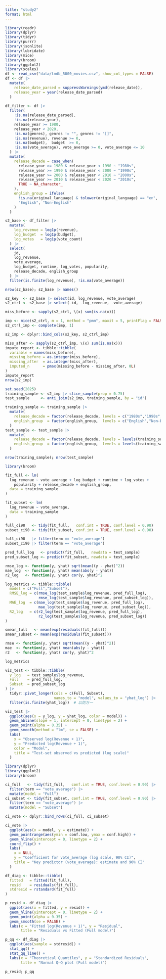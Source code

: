 ```yaml
---
title: "study2"
format: html
---
```


```r
library(readr)
library(dplyr)
library(tidyr)
library(purrr)
library(jsonlite)
library(lubridate)
library(mice)
library(broom)
library(ggplot2)
library(scales)
df <- read_csv("data/tmdb_5000_movies.csv", show_col_types = FALSE)
df <- df |>
  mutate(
    release_date_parsed = suppressWarnings(ymd(release_date)),
    release_year = year(release_date_parsed)
  )
  
df_filter <- df |>
  filter(
    !is.na(release_date_parsed),
    !is.na(release_year),
    release_year >= 1980,
    release_year < 2020,                
    !is.na(genres), genres != "", genres != "[]",
    !is.na(revenue), revenue >= 0,
    !is.na(budget),  budget  >= 0,
    !is.na(vote_average), vote_average >= 0, vote_average <= 10
  ) |>
  mutate(
    release_decade = case_when(
      release_year >= 1980 & release_year < 1990 ~ "1980s",
      release_year >= 1990 & release_year < 2000 ~ "1990s",
      release_year >= 2000 & release_year < 2010 ~ "2000s",
      release_year >= 2010 & release_year < 2020 ~ "2010s",
      TRUE ~ NA_character_  
    ),
    english_group = ifelse(
      !is.na(original_language) & tolower(original_language) == "en",
      "English", "Non-English"
    )
  )
```

```r
s2_base <- df_filter |>
  mutate(
    log_revenue = log1p(revenue),
    log_budget  = log1p(budget),
    log_votes   = log1p(vote_count)
  ) |>
  select(
    id,                   
    log_revenue,             
    vote_average,           
    log_budget, runtime, log_votes, popularity,   
    release_decade, english_group                   
  ) |>
  filter(is.finite(log_revenue), !is.na(vote_average))

nrow(s2_base); s2_base |> names()
```

```r
s2_key  <- s2_base |> select(id, log_revenue, vote_average)
s2_ctrl <- s2_base |> select(-id, -log_revenue, -vote_average)

miss_before <- sapply(s2_ctrl, \(x) sum(is.na(x)))

imp <- mice(s2_ctrl, m = 1, method = "pmm", maxit = 5, printFlag = FALSE)
s2_ctrl_imp <- complete(imp, 1)

s2_imp <- dplyr::bind_cols(s2_key, s2_ctrl_imp)

miss_after <- sapply(s2_ctrl_imp, \(x) sum(is.na(x)))
impute_report <- tibble::tibble(
  variable = names(miss_before),
  missing_before = as.integer(miss_before),
  missing_after  = as.integer(miss_after),
  imputed_n      = pmax(missing_before - missing_after, 0L)
)
impute_report
nrow(s2_imp)
```

```r
set.seed(2025)
training_sample <- s2_imp |> slice_sample(prop = 0.75)
test_sample     <- anti_join(s2_imp, training_sample, by = "id")

training_sample <- training_sample |>
  mutate(
    release_decade = factor(release_decade, levels = c("1980s","1990s","2000s","2010s","2020s")),
    english_group  = factor(english_group,  levels = c("English","Non-English"))
  )
test_sample <- test_sample |>
  mutate(
    release_decade = factor(release_decade, levels = levels(training_sample$release_decade)),
    english_group  = factor(english_group,  levels = levels(training_sample$english_group))
  )

nrow(training_sample); nrow(test_sample)

```

```r

library(broom)

fit_full <- lm(
  log_revenue ~ vote_average + log_budget + runtime + log_votes +
    popularity + release_decade + english_group,
  data = training_sample
)

fit_subset <- lm(
  log_revenue ~ vote_average,
  data = training_sample
)

full_ci90   <- tidy(fit_full,   conf.int = TRUE, conf.level = 0.90)
subset_ci90 <- tidy(fit_subset, conf.int = TRUE, conf.level = 0.90)

full_ci90   |> filter(term == "vote_average")
subset_ci90 |> filter(term == "vote_average")


```

```r
pred_full_log   <- predict(fit_full,   newdata = test_sample)
pred_subset_log <- predict(fit_subset, newdata = test_sample)

rmse_log <- function(y, yhat) sqrt(mean((y - yhat)^2))
mae_log  <- function(y, yhat) mean(abs(y - yhat))
r2_log   <- function(y, yhat) cor(y, yhat)^2

log_metrics <- tibble::tibble(
  model = c("Full","Subset"),
  RMSE_log = c(rmse_log(test_sample$log_revenue, pred_full_log),
               rmse_log(test_sample$log_revenue, pred_subset_log)),
  MAE_log  = c(mae_log(test_sample$log_revenue, pred_full_log),
               mae_log(test_sample$log_revenue, pred_subset_log)),
  R2_log   = c(r2_log(test_sample$log_revenue, pred_full_log),
               r2_log(test_sample$log_revenue, pred_subset_log))
)

smear_full   <- mean(exp(residuals(fit_full)))
smear_subset <- mean(exp(residuals(fit_subset)))

rmse <- function(y, yhat) sqrt(mean((y - yhat)^2))
mae  <- function(y, yhat) mean(abs(y - yhat))
r2   <- function(y, yhat) cor(y, yhat)^2

log_metrics

```

```r
viz_test <- tibble::tibble(
  y_log   = test_sample$log_revenue,
  Full    = pred_full_log,
  Subset  = pred_subset_log
) |>
  tidyr::pivot_longer(cols = c(Full, Subset),
                      names_to = "model", values_to = "yhat_log") |>
  filter(is.finite(yhat_log))  # 以防万一

viz_test |>
  ggplot(aes(x = y_log, y = yhat_log, color = model)) +
  geom_abline(slope = 1, intercept = 0, linetype = 2) +
  geom_point(alpha = 0.35) +
  geom_smooth(method = "lm", se = FALSE) +
  labs(
    x = "Observed log(Revenue + 1)",
    y = "Predicted log(Revenue + 1)",
    color = "Model",
    title = "Test-set observed vs predicted (log scale)"
  )

```

```r
library(dplyr)
library(ggplot2)
library(broom)

ci_full   <- tidy(fit_full,   conf.int = TRUE, conf.level = 0.90) |>
  filter(term == "vote_average") |>
  mutate(model = "Full")
ci_subset <- tidy(fit_subset, conf.int = TRUE, conf.level = 0.90) |>
  filter(term == "vote_average") |>
  mutate(model = "Subset")

ci_vote <- dplyr::bind_rows(ci_full, ci_subset)

ci_vote |>
  ggplot(aes(x = model, y = estimate)) +
  geom_pointrange(aes(ymin = conf.low, ymax = conf.high)) +
  geom_hline(yintercept = 0, linetype = 2) +
  coord_flip() +
  labs(
    x = NULL,
    y = "Coefficient for vote_average (log scale, 90% CI)",
    title = "Key predictor (vote_average): estimate and 90% CI"
  )

```

```r
df_diag <- tibble::tibble(
  fitted   = fitted(fit_full),
  resid    = residuals(fit_full),
  stdresid = rstandard(fit_full)
)

p_resid <- df_diag |>
  ggplot(aes(x = fitted, y = resid)) +
  geom_hline(yintercept = 0, linetype = 2) +
  geom_point(alpha = 0.35) +
  geom_smooth(se = FALSE) +
  labs(x = "Fitted log(Revenue + 1)", y = "Residual",
       title = "Residuals vs Fitted (Full model)")

p_qq <- df_diag |>
  ggplot(aes(sample = stdresid)) +
  stat_qq() +
  stat_qq_line() +
  labs(x = "Theoretical Quantiles", y = "Standardized Residuals",
       title = "Normal Q–Q plot (Full model)")

p_resid; p_qq
```
